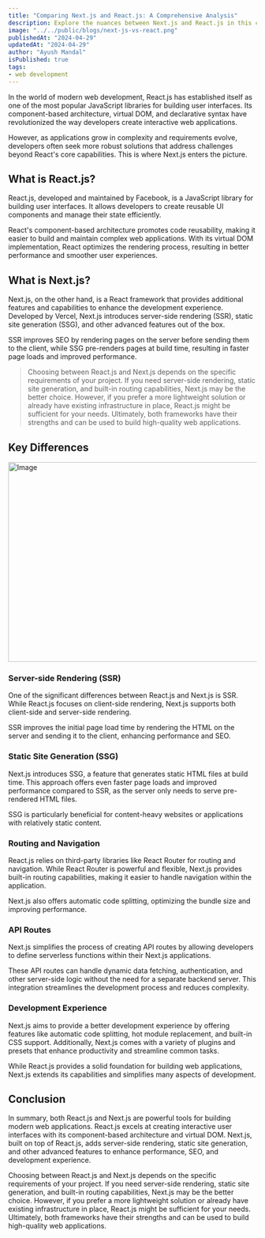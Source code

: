 ```yaml
---
title: "Comparing Next.js and React.js: A Comprehensive Analysis"
description: Explore the nuances between Next.js and React.js in this comprehensive comparison. Delve into the features, advantages, and differences of these two popular JavaScript frameworks, shedding light on their respective strengths and best use cases. Whether you're a seasoned developer or just starting your journey in web development, this blog provides valuable insights to help you make informed decisions when choosing between Next.js and React.js for your projects.
image: "../../public/blogs/next-js-vs-react.png"
publishedAt: "2024-04-29"
updatedAt: "2024-04-29"
author: "Ayush Mandal"
isPublished: true
tags: 
- web development
---
```


In the world of modern web development, React.js has established itself as one of the most popular JavaScript libraries for building user interfaces. Its component-based architecture, virtual DOM, and declarative syntax have revolutionized the way developers create interactive web applications. 

However, as applications grow in complexity and requirements evolve, developers often seek more robust solutions that address challenges beyond React's core capabilities. This is where Next.js enters the picture.

## What is React.js?

React.js, developed and maintained by Facebook, is a JavaScript library for building user interfaces. It allows developers to create reusable UI components and manage their state efficiently.

React's component-based architecture promotes code reusability, making it easier to build and maintain complex web applications. With its virtual DOM implementation, React optimizes the rendering process, resulting in better performance and smoother user experiences.

## What is Next.js?

Next.js, on the other hand, is a React framework that provides additional features and capabilities to enhance the development experience. Developed by Vercel, Next.js introduces server-side rendering (SSR), static site generation (SSG), and other advanced features out of the box. 

SSR improves SEO by rendering pages on the server before sending them to the client, while SSG pre-renders pages at build time, resulting in faster page loads and improved performance.

> Choosing between React.js and Next.js depends on the specific requirements of your project. If you need server-side rendering, static site generation, and built-in routing capabilities, Next.js may be the better choice. However, if you prefer a more lightweight solution or already have existing infrastructure in place, React.js might be sufficient for your needs. Ultimately, both frameworks have their strengths and can be used to build high-quality web applications.

## Key Differences

<Image
  src="/blogs/next-js-vs-react.png"
  width="718"
  height="404"
  alt="Image"
  sizes="100vw"
/>

### Server-side Rendering (SSR)

One of the significant differences between React.js and Next.js is SSR. While React.js focuses on client-side rendering, Next.js supports both client-side and server-side rendering. 

SSR improves the initial page load time by rendering the HTML on the server and sending it to the client, enhancing performance and SEO.

### Static Site Generation (SSG)

Next.js introduces SSG, a feature that generates static HTML files at build time. This approach offers even faster page loads and improved performance compared to SSR, as the server only needs to serve pre-rendered HTML files.

SSG is particularly beneficial for content-heavy websites or applications with relatively static content.

### Routing and Navigation

React.js relies on third-party libraries like React Router for routing and navigation. While React Router is powerful and flexible, Next.js provides built-in routing capabilities, making it easier to handle navigation within the application.

Next.js also offers automatic code splitting, optimizing the bundle size and improving performance.

### API Routes

Next.js simplifies the process of creating API routes by allowing developers to define serverless functions within their Next.js applications.

These API routes can handle dynamic data fetching, authentication, and other server-side logic without the need for a separate backend server. This integration streamlines the development process and reduces complexity.

### Development Experience

Next.js aims to provide a better development experience by offering features like automatic code splitting, hot module replacement, and built-in CSS support. Additionally, Next.js comes with a variety of plugins and presets that enhance productivity and streamline common tasks. 

While React.js provides a solid foundation for building web applications, Next.js extends its capabilities and simplifies many aspects of development.

## Conclusion

In summary, both React.js and Next.js are powerful tools for building modern web applications. React.js excels at creating interactive user interfaces with its component-based architecture and virtual DOM. Next.js, built on top of React.js, adds server-side rendering, static site generation, and other advanced features to enhance performance, SEO, and development experience.

Choosing between React.js and Next.js depends on the specific requirements of your project. If you need server-side rendering, static site generation, and built-in routing capabilities, Next.js may be the better choice. However, if you prefer a more lightweight solution or already have existing infrastructure in place, React.js might be sufficient for your needs. Ultimately, both frameworks have their strengths and can be used to build high-quality web applications.